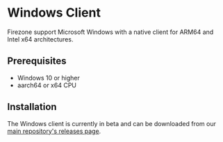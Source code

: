 # Windows Client

Firezone support Microsoft Windows with a native client for ARM64 and Intel x64
architectures.

## Prerequisites

- Windows 10 or higher
- aarch64 or x64 CPU

## Installation

The Windows client is currently in beta and can be downloaded from our
[main repository's releases page](https://github.com/firezone/firezone/releases).
